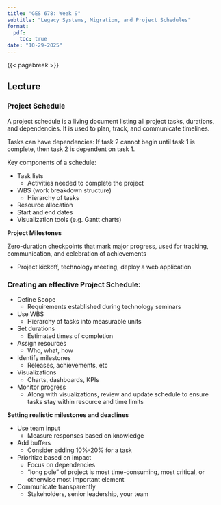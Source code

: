 ```yaml
---
title: "GES 678: Week 9"
subtitle: "Legacy Systems, Migration, and Project Schedules"
format: 
  pdf:
    toc: true
date: "10-29-2025"
---
```


{{< pagebreak >}}

## Lecture

### Project Schedule

A project schedule is a living document listing all project tasks, durations, and dependencies. It is used to plan, track, and communicate timelines.

Tasks can have dependencies: If task 2 cannot begin until task 1 is complete, then task 2 is dependent on task 1.

Key components of a schedule:

-   Task lists
    -   Activities needed to complete the project
-   WBS (work breakdown structure)
    -   Hierarchy of tasks
-   Resource allocation
-   Start and end dates
-   Visualization tools (e.g. Gantt charts)

**Project Milestones**

Zero-duration checkpoints that mark major progress, used for tracking, communication, and celebration of achievements

-   Project kickoff, technology meeting, deploy a web application

### Creating an effective Project Schedule:

-   Define Scope
    -   Requirements established during technology seminars
-   Use WBS
    -   Hierarchy of tasks into measurable units
-   Set durations
    -   Estimated times of completion
-   Assign resources
    -   Who, what, how
-   Identify milestones
    -   Releases, achievements, etc
-   Visualizations
    -   Charts, dashboards, KPIs
-   Monitor progress
    -   Along with visualizations, review and update schedule to ensure tasks stay within resource and time limits
    
**Setting realistic milestones and deadlines**

-   Use team input
    -   Measure responses based on knowledge
-   Add buffers
    -   Consider adding 10%-20% for a task
-   Prioritize based on impact
    -   Focus on dependencies
    -   "long pole" of project is most time-consuming, most critical, or otherwise most important element
-   Communicate transparently
    -   Stakeholders, senior leadership, your team
